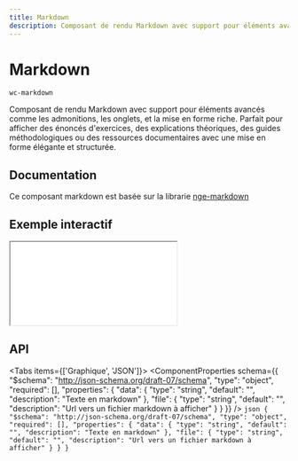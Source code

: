```yaml
---
title: Markdown
description: Composant de rendu Markdown avec support pour éléments avancés comme les admonitions, les onglets, et la mise en forme riche. Parfait pour afficher des énoncés d'exercices, des explications théoriques, des guides méthodologiques ou des ressources documentaires avec une mise en forme élégante et structurée.
---
```



# Markdown

`wc-markdown`

Composant de rendu Markdown avec support pour éléments avancés comme les admonitions, les onglets, et la mise en forme riche. Parfait pour afficher des énoncés d'exercices, des explications théoriques, des guides méthodologiques ou des ressources documentaires avec une mise en forme élégante et structurée.

## Documentation

Ce composant markdown est basée sur la librarie [nge-markdown](https://cisstech.github.io/nge/docs/nge-markdown/cheatsheet)

## Exemple interactif

<iframe
  src={useAbsoluteUrl('playground/components/wc-markdown')}
  style={{ width: '100%', height: '700px', border: 'none' }}
></iframe>

## API

<Tabs items={['Graphique', 'JSON']}>
  <Tab>
    <ComponentProperties schema={{
  "$schema": "http://json-schema.org/draft-07/schema",
  "type": "object",
  "required": [],
  "properties": {
    "data": {
      "type": "string",
      "default": "",
      "description": "Texte en markdown"
    },
    "file": {
      "type": "string",
      "default": "",
      "description": "Url vers un fichier markdown à afficher"
    }
  }
}} />
  </Tab>
  <Tab>
    ```json
    {
  "$schema": "http://json-schema.org/draft-07/schema",
  "type": "object",
  "required": [],
  "properties": {
    "data": {
      "type": "string",
      "default": "",
      "description": "Texte en markdown"
    },
    "file": {
      "type": "string",
      "default": "",
      "description": "Url vers un fichier markdown à afficher"
    }
  }
}
    ```
  </Tab>
</Tabs>
